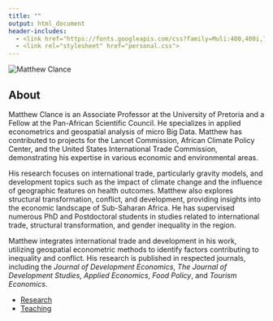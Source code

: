 ---
title: ""
output: html_document
header-includes:
  - <link href="https://fonts.googleapis.com/css?family=Muli:400,400i,700&display=swap" rel="stylesheet">
  - <link rel="stylesheet" href="personal.css">
---

<!-- Google tag (gtag.js) -->
<script async src="https://www.googletagmanager.com/gtag/js?id=G-FEVK27LWND"></script>
<script>
  window.dataLayer = window.dataLayer || [];
  function gtag(){dataLayer.push(arguments);}
  gtag('js', new Date());

  gtag('config', 'G-FEVK27LWND');
</script>

<div class="profile-container">
  <img src="images/mc.png" alt="Matthew Clance" class="profile-image">
  <div class="profile-text">
  
<p>

## About

Matthew Clance is an Associate Professor at the University of Pretoria and a Fellow at the Pan-African Scientific Council. He specializes in applied econometrics and geospatial analysis of micro Big Data. Matthew has contributed to projects for the Lancet Commission, African Climate Policy Center, and the United States International Trade Commission, demonstrating his expertise in various economic and environmental areas.
    
His research focuses on international trade, particularly gravity models, and development topics such as the impact of climate change and the influence of geographic features on health outcomes. Matthew also explores structural transformation, conflict, and development, providing insights into the economic landscape of Sub-Saharan Africa. He has supervised numerous PhD and Postdoctoral students in studies related to international trade, structural transformation, and gender inequality in the region.
    
Matthew integrates international trade and development in his work, utilizing geospatial econometric methods to identify factors contributing to inequality and conflict. His research is published in respected journals, including the *Journal of Development Economics*, *The Journal of Development Studies*, *Applied Economics*, *Food Policy*, and *Tourism Economics*.

- [Research](research.html){.large-link}
- [Teaching](teaching.html){.large-link}
</p>
  </div>
</div>


